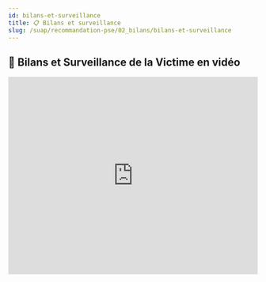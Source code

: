 ---
id: bilans-et-surveillance
title: 📋 Bilans et surveillance
slug: /suap/recommandation-pse/02_bilans/bilans-et-surveillance
---


## 🎥 Bilans et Surveillance de la Victime en vidéo

<iframe
  width="100%"
  height="400"
  src="https://www.youtube.com/embed/WZ9XlLA5L2E?si=2bf7aa0Se3ojwSFp&amp;start=209"
  title="Démonstration de l'évaluation de la victime"
  frameBorder="0"
  allow="accelerometer; autoplay; clipboard-write; encrypted-media; gyroscope; picture-in-picture; web-share"
  allowFullScreen
/>

---

## 🧠 Généralités sur les bilans

Le bilan est un recueil structuré d'informations permettant d'évaluer :

- la situation,
- l'état de la victime,
- et l'évolution tout au long de la prise en charge.

Il vise à :

- sécuriser les intervenants, la ou les victimes, les témoins, et les lieux,
- identifier les détresses vitales et mettre en œuvre les conduites à tenir,
- évaluer l'état global physique et psychique de la victime,
- transmettre un bilan précis au médecin régulateur,
- suivre l'évolution de la victime.

### ⚙️ Principes

- Évaluer globalement, puis aller dans le détail,
- Traiter **ce qui tue en premier**,
- Fonctionner en **cercles continus** : évaluer → agir → contrôler → réévaluer.

---

## 👁️ Les 4 regards

### 🔍 1ᵉʳ regard : Vision globale

| Objectif | Comment ? | Actions |
|---------|-----------|---------|
| Nature de l'intervention | Observer, interroger les tiers | Transmettre type d'accident, circonstances |
| Vérification des infos initiales | Comparer avec l'ordre de mission | Corriger / compléter si besoin |
| Identifier les dangers | Observer (risques visibles ou non) | Sécuriser les lieux, appliquer les précautions |
| Déterminer le nombre de victimes | Reconnaissance des lieux | Appliquer les principes "nombreuses victimes" |
| Besoin de moyens supplémentaires ? | Évaluer les moyens | Demander rapidement les renforts |

---

### 🧍‍♂️ 2ᵉ regard : Approche de la victime

- Observer l'âge, la position, la globalité de la victime.
- Identifier les **menaces vitales immédiates** :

| Menace vitale | Action immédiate |
|---------------|------------------|
| Hémorragie grave | Arrêt de l'hémorragie |
| Obstruction des VAS | Assurer la liberté des VAS |
| Absence de réaction ou respiration anormale | Réanimation cardio-pulmonaire |

- Identifier la **plainte principale**,
- Installer la victime dans une **position adaptée**,
- Stabiliser le **rachis cervical** si suspicion traumatique.

---

### ❤️‍🔥 3ᵉ regard : Fonctions vitales

- Évaluer successivement :
  - Fonction respiratoire,
  - Fonction circulatoire,
  - Fonction neurologique.

- En cas de détresse :
  - Geste de secours immédiat,
  - Avis médical.

- Mesurer les **paramètres physiologiques** si cela ne retarde pas les soins.

---

### 🧾 4ᵉ regard : Compléments

#### 🗣️ Interrogatoire

- Mécanisme (traumatisme, circonstancielle, maladie),
- Douleurs : qualité, intensité, durée, région concernée, etc.
- Antécédents médicaux, chirurgicaux, traitements, allergies, facteurs de risque.

#### 🧍‍♀️ Examen

- Lésions visibles (plaies, brûlures, hématomes, déformations…),
- Rougeurs, tâches, gonflements, écoulements.

#### 📏 Paramètres physiologiques

- FR, SpO₂, FC, PA,
- En fonction du contexte : glycémie, température, ECG…

#### 🧮 Scores possibles

- Douleur, Glasgow, score AVPU, Wallace, AVC…

<Admonition type="tip">
L'interrogatoire, l'examen et les mesures peuvent être réalisés en parallèle à plusieurs secouristes.
</Admonition>

---

## 📊 Surveillance de la victime

- Démarre dès le 2ᵉ regard,
- Continue jusqu'à la **transmission** à une autre équipe,
- Paramètres mesurés toutes les :
  - **5 min en cas de détresse vitale**,
  - **10-15 min sinon**.

- Utilisation possible d'appareils multiparamétriques.

<Admonition type="warning">
Toute évolution de l'état doit déclencher une **adaptation immédiate** des gestes.
</Admonition>

---

## 📤 Transmission du bilan

### 📞 Objectifs

- Obtenir un **avis médical**,
- Demander du **renfort**,
- Définir l'**orientation**,
- Réaliser un **relai**.

### 🧾 Forme

- Transmission structurée, logique, chronologique,
- Moyens en vigueur selon les services.

### 📌 Cas particuliers

- **Détresse vitale** : transmettre immédiatement le bilan, demander renfort médical,
- **Pas de détresse** : transmettre bilan complet à l'issue de l'évaluation,
- **Situation complexe ou urgente** : décrire précisément la scène, corriger les infos initiales, demander les moyens adaptés.

---